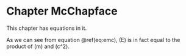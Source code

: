 # Chapter McChapface

This chapter has equations in it.

\begin{equation}
E=mc^2
(\#eq:emc)
\end{equation}

As we can see from equation \@ref(eq:emc), \(E\) is in fact equal to the product of \(m\) and \(c^2\).
